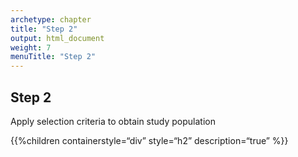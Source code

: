 ```yaml
---
archetype: chapter
title: "Step 2"
output: html_document
weight: 7
menuTitle: "Step 2"
---
```


## Step 2

Apply selection criteria to obtain study population

{{%children containerstyle="div" style="h2" description="true" %}}
